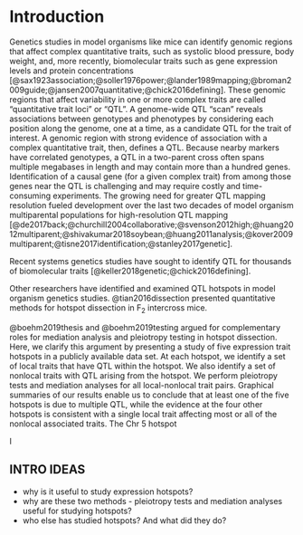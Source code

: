 # Introduction

Genetics studies in model organisms like mice can identify
genomic regions that affect complex quantitative traits, such as systolic blood pressure, body 
weight, and, more recently, biomolecular traits such as gene expression levels and protein 
concentrations [@sax1923association;@soller1976power;@lander1989mapping;@broman2009guide;@jansen2007quantitative;@chick2016defining]. 
These genomic regions that affect variability in one or more complex traits are called "quantitative trait loci" or "QTL".
A genome-wide QTL "scan" reveals
associations between genotypes and phenotypes by considering each position along the genome,
one at a time, as a candidate QTL for the trait of interest.
A genomic region with strong evidence of association with a complex quantitative trait, then, defines a QTL.
Because nearby markers have correlated
genotypes, a QTL in a two-parent cross often spans multiple megabases in length
and may contain more than a hundred genes.
Identification of a causal gene (for a given complex trait) from 
among those genes near the QTL is
challenging and may require costly and time-consuming experiments.
The growing need for greater QTL mapping resolution fueled development over the
last two decades of model organism multiparental populations for high-resolution QTL mapping [@de2017back;@churchill2004collaborative;@svenson2012high;@huang2012multiparent;@shivakumar2018soybean;@huang2011analysis;@kover2009multiparent;@tisne2017identification;@stanley2017genetic].

Recent systems genetics studies have sought to identify QTL for thousands of biomolecular traits [@keller2018genetic;@chick2016defining]. 

Other researchers have identified and examined QTL hotspots in model organism genetics studies. @tian2016dissection 
presented quantitative methods for hotspot dissection in F$_2$ intercross mice. 

@boehm2019thesis and @boehm2019testing argued for complementary roles for mediation analysis and pleiotropy testing in hotspot 
dissection. Here, we clarify this argument by presenting a study of five expression trait 
hotspots in a publicly available data set. At each hotspot, we identify 
a set of local traits that have QTL within the hotspot. We also identify a set of nonlocal traits with QTL 
arising from the hotspot. We perform pleiotropy tests and mediation analyses for all local-nonlocal trait pairs. 
Graphical summaries of our results enable us to conclude that at least one of the five hotspots is due to multiple QTL, 
while the evidence at the four other hotspots is consistent with a single local trait affecting most or all of the 
nonlocal associated traits. The Chr 5 hotspot 

I



## INTRO IDEAS

- why is it useful to study expression hotspots? 
- why are these two methods - pleiotropy tests and mediation analyses useful for studying hotspots? 
- who else has studied hotspots? And what did they do?


